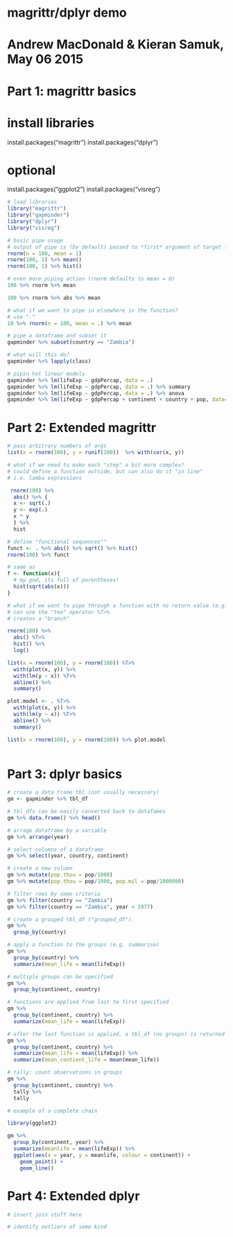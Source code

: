 # magrittr/dplyr demo
# Andrew MacDonald & Kieran Samuk, May 06 2015

# Part 1: magrittr basics

# install libraries
install.packages("magrittr")
install.packages("dplyr")

# optional
install.packages("ggplot2")
install.packages("visreg")

```r
# load libraries
library("magrittr")
library("gapminder")
library("dplyr")
library("visreg")

# basic pipe usage
# output of pipe is (by default) passed to *first* argument of target function
rnorm(n = 100, mean = 1)
rnorm(100, 1) %>% mean()
rnorm(100, 1) %>% hist()

# even more piping action (rnorm defaults to mean = 0)
100 %>% rnorm %>% mean

100 %>% rnorm %>% abs %>% mean

# what if we want to pipe in elsewhere in the function?
# use "."
10 %>% rnorm(n = 100, mean = .) %>% mean

# pipe a dataframe and subset it
gapminder %>% subset(country == "Zambia") 

# what will this do?
gapminder %>% lapply(class)

# pipin hot linear models
gapminder %>% lm(lifeExp ~ gdpPercap, data = .)
gapminder %>% lm(lifeExp ~ gdpPercap, data = .) %>% summary
gapminder %>% lm(lifeExp ~ gdpPercap, data = .) %>% anova
gapminder %>% lm(lifeExp ~ gdpPercap + continent + country + pop, data=.) %>% drop1


```

# Part 2: Extended magrittr

```r
# pass arbitrary numbers of args 
list(x = rnorm(100), y = runif(100))  %>% with(cor(x, y))

# what if we need to make each "step" a bit more complex? 
# could define a function outside, but can also do it "in line"
# i.e. lamba expressions

 rnorm(100) %>% 
  abs() %>% {
  x <- sqrt(.)
  y <- exp(.)
  x * y
  } %>%
  hist

# define "functional sequences""
funct <- . %>% abs() %>% sqrt() %>% hist()
rnorm(100) %>% funct

# same as
f <- function(x){
  # my god, its full of parentheses!
  hist(sqrt(abs(x)))
}

# what if we want to pipe through a function with no return value (e.g. a plot?), but continue the pipe?
# can use the "tee" operator %T>%
# creates a "branch"

rnorm(100) %>%
  abs() %T>%
  hist() %>%
  log()

list(x = rnorm(100), y = rnorm(100)) %T>% 
  with(plot(x, y)) %>%
  with(lm(y ~ x)) %T>% 
  abline() %>% 
  summary()

plot.model <- . %T>% 
  with(plot(x, y)) %>%
  with(lm(y ~ x)) %T>% 
  abline() %>% 
  summary()

list(x = rnorm(100), y = rnorm(100)) %>% plot.model
  

```

# Part 3: dplyr basics

```r

# create a data frame tbl (not usually necessary)
gm <- gapminder %>% tbl_df 

# tbl_dfs can be easily converted back to datafames
gm %>% data.frame() %>% head()

# arrage dataframe by a variable
gm %>% arrange(year)

# select columns of a dataframe
gm %>% select(year, country, continent)

# create a new column 
gm %>% mutate(pop.thou = pop/1000)
gm %>% mutate(pop.thou = pop/1000, pop.mil = pop/1000000)

# filter rows by some criteria
gm %>% filter(country == "Zambia")
gm %>% filter(country == "Zambia", year < 1977)

# create a grouped tbl_df ("grouped_df")
gm %>% 
  group_by(country)

# apply a function to the groups (e.g. summarise)
gm %>% 
  group_by(country) %>%
  summarize(mean_life = mean(lifeExp))

# multiple groups can be specified
gm %>% 
  group_by(continent, country) 

# functions are applied from last to first specified
gm %>% 
  group_by(continent, country) %>%
  summarize(mean_life = mean(lifeExp)) 

# after the last function is applied, a tbl_df (no groups) is returned
gm %>% 
  group_by(continent, country) %>%
  summarize(mean_life = mean(lifeExp)) %>%
  summarize(mean_contient_life = mean(mean_life))

# tally: count observations in groups
gm %>% 
  group_by(continent, country) %>%
  tally %>%
  tally

# example of a complete chain

library(ggplot2)

gm %>% 
  group_by(continent, year) %>%
  summarize(meanlife = mean(lifeExp)) %>%
  ggplot(aes(x = year, y = meanlife, colour = continent)) + 
    geom_point() + 
    geom_line()

```

# Part 4: Extended dplyr

```r

# insert join stuff here

# identify outliers of some kind



```



